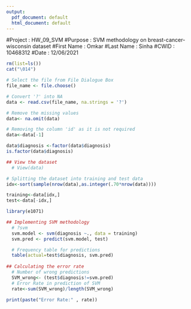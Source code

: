 ---
output:
  pdf_document: default
  html_document: default
---


####################################################################

#Project    : HW_09_SVM
#Purpose    : SVM methodology on breast-cancer-wisconsin dataset
#First Name : Omkar
#Last Name  : Sinha
#CWID       : 10468312
#Date       : 12/06/2021

####################################################################
  
```{r}
  
rm(list=ls())
cat("\014")

# Select the file from File Dialogue Box
file_name <- file.choose()

# Convert '?' into NA 
data <- read.csv(file_name, na.strings = '?')

# Remove the missing values
data<- na.omit(data)

# Removing the column 'id' as it is not required
data<-data[-1]

data$diagnosis <-factor(data$diagnosis)
is.factor(data$diagnosis)
```


#################################################

```{r}

## View the dataset
  # View(data)

# Splitting the dataset into training and test data
idx<-sort(sample(nrow(data),as.integer(.70*nrow(data))))

training<-data[idx,]
test<-data[-idx,]

library(e1071)

## Implementing SVM methodology
  # ?svm
  svm.model <- svm(diagnosis ~., data = training)
  svm.pred <- predict(svm.model, test)

  # Frequency table for predictions
  table(actual=test$diagnosis, svm.pred)
  
## Calculating the error rate
  # Number of wrong predictions
  SVM_wrong<- (test$diagnosis!=svm.pred)
  # Error Rate in prediction of SVM
  rate<-sum(SVM_wrong)/length(SVM_wrong)
  
print(paste("Error Rate:" , rate))

```
